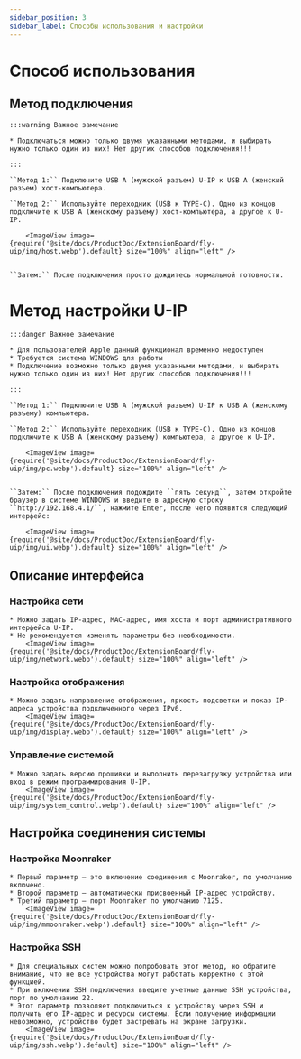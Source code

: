 ```yaml
---
sidebar_position: 3
sidebar_label: Способы использования и настройки
---
```


# Способ использования

## Метод подключения
    :::warning Важное замечание

    * Подключаться можно только двумя указанными методами, и выбирать нужно только один из них! Нет других способов подключения!!!

    :::

    ``Метод 1:`` Подключите USB A (мужской разъем) U-IP к USB A (женский разъем) хост-компьютера.
    
    ``Метод 2:`` Используйте переходник (USB к TYPE-C). Одно из концов подключите к USB A (женскому разъему) хост-компьютера, а другое к U-IP.

        <ImageView image={require('@site/docs/ProductDoc/ExtensionBoard/fly-uip/img/host.webp').default} size="100%" align="left" />


    ``Затем:`` После подключения просто дождитесь нормальной готовности.

# Метод настройки U-IP

    :::danger Важное замечание

    * Для пользователей Apple данный функционал временно недоступен
    * Требуется система WINDOWS для работы
    * Подключение возможно только двумя указанными методами, и выбирать нужно только один из них! Нет других способов подключения!!!

    :::

    ``Метод 1:`` Подключите USB A (мужской разъем) U-IP к USB A (женскому разъему) компьютера.
    
    ``Метод 2:`` Используйте переходник (USB к TYPE-C). Одно из концов подключите к USB A (женскому разъему) компьютера, а другое к U-IP.
    
        <ImageView image={require('@site/docs/ProductDoc/ExtensionBoard/fly-uip/img/pc.webp').default} size="100%" align="left" />


    ``Затем:`` После подключения подождите ``пять секунд``, затем откройте браузер в системе WINDOWS и введите в адресную строку ``http://192.168.4.1/``, нажмите Enter, после чего появится следующий интерфейс:

        <ImageView image={require('@site/docs/ProductDoc/ExtensionBoard/fly-uip/img/ui.webp').default} size="100%" align="left" />

## Описание интерфейса

### Настройка сети
    * Можно задать IP-адрес, MAC-адрес, имя хоста и порт административного интерфейса U-IP.
    * Не рекомендуется изменять параметры без необходимости.
        <ImageView image={require('@site/docs/ProductDoc/ExtensionBoard/fly-uip/img/network.webp').default} size="100%" align="left" />

### Настройка отображения
    * Можно задать направление отображения, яркость подсветки и показ IP-адреса устройства подключенного через IPv6.
        <ImageView image={require('@site/docs/ProductDoc/ExtensionBoard/fly-uip/img/display.webp').default} size="100%" align="left" />

### Управление системой
    * Можно задать версию прошивки и выполнить перезагрузку устройства или вход в режим программирования U-IP.
        <ImageView image={require('@site/docs/ProductDoc/ExtensionBoard/fly-uip/img/system_control.webp').default} size="100%" align="left" />

## Настройка соединения системы

### Настройка Moonraker
    * Первый параметр — это включение соединения с Moonraker, по умолчанию включено.
    * Второй параметр — автоматически присвоенный IP-адрес устройству.
    * Третий параметр — порт Moonraker по умолчанию 7125.
        <ImageView image={require('@site/docs/ProductDoc/ExtensionBoard/fly-uip/img/mmoonraker.webp').default} size="100%" align="left" />

### Настройка SSH
    * Для специальных систем можно попробовать этот метод, но обратите внимание, что не все устройства могут работать корректно с этой функцией.
    * При включении SSH подключения введите учетные данные SSH устройства, порт по умолчанию 22.
    * Этот параметр позволяет подключиться к устройству через SSH и получить его IP-адрес и ресурсы системы. Если получение информации невозможно, устройство будет застревать на экране загрузки.
        <ImageView image={require('@site/docs/ProductDoc/ExtensionBoard/fly-uip/img/ssh.webp').default} size="100%" align="left" />
